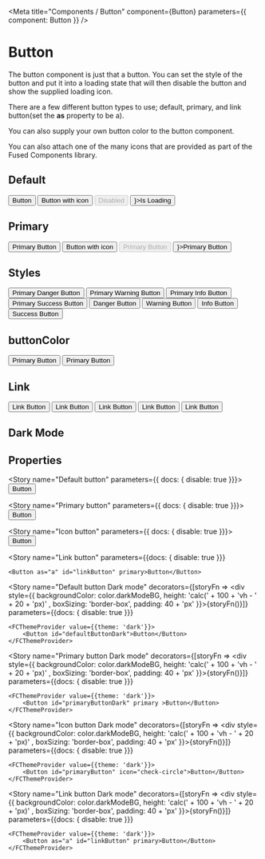 

<Meta title="Components / Button" component={Button} parameters={{ component: Button }} />

# Button

The button component is just that a button.  You can set the style of the button and put it into a loading state that will then disable the button and show the supplied loading icon. 

There are a few different button types to use; default, primary, and link button(set the **as** property to be a).

You can also supply your own button color to the button component.

You can also attach one of the many  <LinkTo kind="info-icons--page">icons</LinkTo> that are provided as part of the Fused Components library.

## Default
<Preview>
    <Button>Button</Button>
    <Button icon='exclamation-circle'>Button with icon</Button>
    <Button disabled>Disabled</Button>
    <Button isLoading loadingIcon={<FontAwesomeIcon spin icon="spinner"/>}>Is Loading</Button>
</Preview>

## Primary

<Preview>
    <Button primary>Primary Button</Button>
    <Button primary icon='exclamation-circle'>Button with icon</Button>
    <Button disabled primary>Primary Button</Button>
    <Button primary isLoading loadingIcon={<FontAwesomeIcon spin icon="spinner"/>}>Primary Button</Button>
</Preview>


## Styles

<Preview>
    <Button fcStyle="danger" icon="no-entry-circle" primary>Primary Danger Button</Button>
    <Button fcStyle="warning" icon="exclamation-circle" primary>Primary Warning Button</Button>
    <Button fcStyle="info" icon="info-circle"primary>Primary Info Button</Button>
    <Button fcStyle="success" icon="check-circle" primary>Primary Success Button</Button>
</Preview>


<Preview>
    <Button fcStyle="danger" icon="no-entry-circle">Danger Button</Button>
    <Button fcStyle="warning" icon="exclamation-circle">Warning Button</Button>
    <Button fcStyle="info" icon="info-circle">Info Button</Button>
    <Button fcStyle="success" icon="check-circle">Success Button</Button>
</Preview>

## buttonColor

<Preview>
    <Button buttonColor="tomato" primary>Primary Button</Button>
    <Button buttonColor="tomato">Primary Button</Button>
</Preview>


## Link

<Preview>
    <Button as="a" href="http://google.ca" target="_blank">Link Button</Button>
    <Button as="a" fcStyle="danger" icon="no-entry-circle">Link Button</Button>
    <Button as="a" fcStyle="warning" icon="exclamation-circle">Link Button</Button>
    <Button as="a" fcStyle="info" icon="info-circle">Link Button</Button>
    <Button as="a" fcStyle="success" icon="check-circle">Link Button</Button>
</Preview>

## Dark Mode

<ButtonDarkMode />

## Properties

<ArgsTable for={Button} for="Default button" />

<Story name="Default button" parameters={{  docs: { disable: true  }}}>
    <Button id="defaultButton">Button</Button>
</Story>

<Story name="Primary button" parameters={{ docs: { disable: true  }}}>
    <Button id="primaryButton" primary>Button</Button>
</Story>


<Story name="Icon button" parameters={{ docs: { disable: true  }}}>
    <Button id="primaryButton" icon="check-circle">Button</Button>
</Story>

<Story name="Link button"
parameters={{docs: { disable: true  }}}
>
    <Button as="a" id="linkButton" primary>Button</Button>
</Story>


<Story name="Default button Dark mode"
decorators={[storyFn => <div style={{ backgroundColor: color.darkModeBG, height: 'calc(' + 100 + 'vh - ' + 20 + 'px)' , boxSizing: 'border-box', padding: 40 + 'px' }}>{storyFn()}</div>]}
parameters={{docs: { disable: true }}}
>
    <FCThemeProvider value={{theme: 'dark'}}>
        <Button id="defaultButtonDark">Button</Button>
    </FCThemeProvider>
</Story>


<Story name="Primary button Dark mode"
decorators={[storyFn => <div style={{ backgroundColor: color.darkModeBG, height: 'calc(' + 100 + 'vh - ' + 20 + 'px)' , boxSizing: 'border-box', padding: 40 + 'px' }}>{storyFn()}</div>]}
parameters={{docs: { disable: true  }}}
>    
    <FCThemeProvider value={{theme: 'dark'}}>
        <Button id="primaryButtonDark" primary >Button</Button>
    </FCThemeProvider>
</Story>

<Story name="Icon button Dark mode"
decorators={[storyFn => <div style={{ backgroundColor: color.darkModeBG, height: 'calc(' + 100 + 'vh - ' + 20 + 'px)' , boxSizing: 'border-box', padding: 40 + 'px' }}>{storyFn()}</div>]}
parameters={{docs: { disable: true }}}
>    
    <FCThemeProvider value={{theme: 'dark'}}>
        <Button id="primaryButton" icon="check-circle">Button</Button>
    </FCThemeProvider>
</Story>


<Story name="Link button Dark mode"
decorators={[storyFn => <div style={{ backgroundColor: color.darkModeBG, height: 'calc(' + 100 + 'vh - ' + 20 + 'px)' , boxSizing: 'border-box', padding: 40 + 'px' }}>{storyFn()}</div>]}
parameters={{docs: { disable: true  }}}
>
    <FCThemeProvider value={{theme: 'dark'}}>
        <Button as="a" id="linkButton" primary>Button</Button>
    </FCThemeProvider>
</Story>

